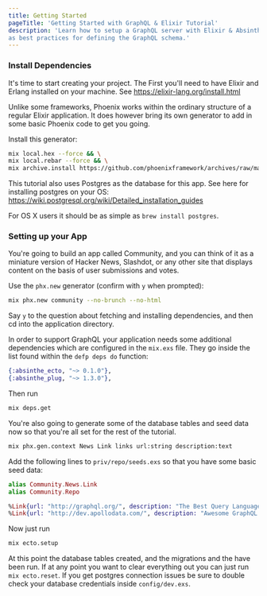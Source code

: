 ```yaml
---
title: Getting Started
pageTitle: 'Getting Started with GraphQL & Elixir Tutorial'
description: 'Learn how to setup a GraphQL server with Elixir & Absinthe as well
as best practices for defining the GraphQL schema.'
---
```


### Install Dependencies

It's time to start creating your project. The First you'll need to have Elixir and
Erlang installed on your machine. See https://elixir-lang.org/install.html

Unlike some frameworks, Phoenix works within the ordinary structure of a regular
Elixir application. It does however bring its own generator to add in some basic
Phoenix code to get you going.

Install this generator:

```bash
mix local.hex --force && \
mix local.rebar --force && \
mix archive.install https://github.com/phoenixframework/archives/raw/master/phx_new.ez
```

This tutorial also uses Postgres as the database for this app. See here for
installing postgres on your OS: https://wiki.postgresql.org/wiki/Detailed_installation_guides

For OS X users it should be as simple as `brew install postgres`.

### Setting up your App

You're going to build an app called Community, and you can think of it as a
miniature version of Hacker News, Slashdot, or any other site that displays
content on the basis of user submissions and votes.

Use the `phx.new` generator (confirm with `y` when prompted):

```bash
mix phx.new community --no-brunch --no-html
```

Say `y` to the question about fetching and installing dependencies, and then cd
into the application directory.

In order to support GraphQL your application needs some additional dependencies
which are configured in the `mix.exs` file. They go inside the list found within
the `defp deps do` function:

```elixir
{:absinthe_ecto, "~> 0.1.0"},
{:absinthe_plug, "~> 1.3.0"},
```

Then run

```bash
mix deps.get
```

You're also going to generate some of the database tables and seed data now
so that you're all set for the rest of the tutorial.

```bash
mix phx.gen.context News Link links url:string description:text
```

Add the following lines to `priv/repo/seeds.exs` so that you have some
basic seed data:

```elixir
alias Community.News.Link
alias Community.Repo

%Link{url: "http://graphql.org/", description: "The Best Query Language"} |> Repo.insert!
%Link{url: "http://dev.apollodata.com/", description: "Awesome GraphQL Client"} |> Repo.insert!
```

Now just run

```bash
mix ecto.setup
```

At this point the database tables created, and the migrations and the have been run.
If at any point you want to clear everything out you can just run `mix ecto.reset`.
If you get postgres connection issues be sure to double check your database credentials
inside `config/dev.exs`.
